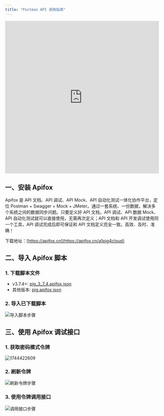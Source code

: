```yaml
---
title: "Postman API 调用指南"
---
```


<iframe
  width="100%"
  height="500"
  src="https://player.bilibili.com/player.html?bvid=BV12t411B7e9&p=33&page=33&autoplay=0"
  title="Postman API 调用视频教程"
  frameborder="0"
  allow="accelerometer; autoplay; clipboard-write; encrypted-media; gyroscope; picture-in-picture"
  allowfullscreen
></iframe>

## 一、安装 Apifox

<Warning>
Apifox 是 API 文档、API 调试、API Mock、API 自动化测试一体化协作平台，定位 Postman + Swagger + Mock + JMeter。通过一套系统、一份数据，解决多个系统之间的数据同步问题。只要定义好 API 文档，API 调试、API 数据 Mock、API 自动化测试就可以直接使用，无需再次定义；API 文档和 API 开发调试使用同一个工具，API 调试完成后即可保证和 API 文档定义完全一致。高效、及时、准确！

下载地址：[https://apifox.cn](https://apifox.cn/a1pig4cloud)
</Warning>

## 二、导入 Apifox 脚本

### 1. 下载脚本文件

- v3.7.4+: [pig_3_7_4.apifox.json](https://www.yuque.com/attachments/yuque/0/2024/json/283679/1706455531359-e795ec88-068e-48e1-b71f-f8876768ae81.json)
- 其他版本: [pig.apifox.json](https://www.yuque.com/attachments/yuque/0/2022/json/283679/1662169309590-f8221bb9-8814-469c-b008-c0a2ee117723.json)

### 2. 导入已下载脚本

![导入脚本步骤](/images/1661930400658-1da2a19f-f9aa-436e-a9a7-da2d42cc32f4.png)

## 三、使用 Apifox 调试接口

### 1. 获取密码模式令牌

<img src='https://minio.pigx.vip/oss/202504/1744422609.png' alt='1744422609'/>

### 2. 刷新令牌

![刷新令牌步骤](/images/1661930525039-5ba47594-7369-4c54-99c1-7534c5070eeb.png)

### 3. 使用令牌调用接口

![调用接口步骤](/images/1661930575181-b32fbf6b-3e7b-4ca1-b69b-fb9eb93954d9.png)
